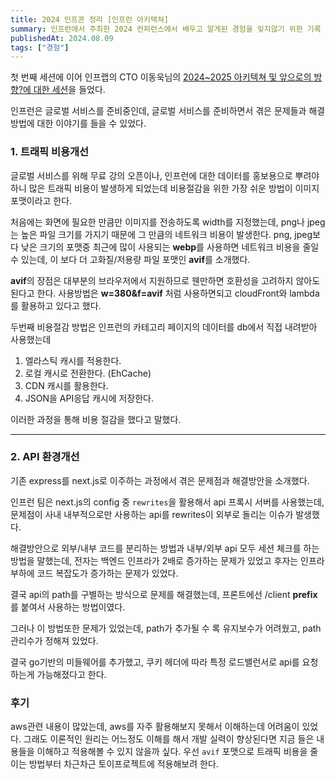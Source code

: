 ```yaml
---
title: 2024 인프콘 정리 [인프런 아키텍쳐]
summary: 인프런에서 주최한 2024 컨퍼런스에서 배우고 알게된 경험을 잊지않기 위한 기록
publishedAt: 2024.08.09
tags: ["경험"]
---
```


첫 번째 세션에 이어 인프랩의 CTO 이동욱님의 [2024~2025 아키텍쳐 및 앞으로의 방향?에 대한 세션](https://www.inflearn.com/conf/infcon-2024/session-detail/903/)을 들었다.

인프런은 글로벌 서비스를 준비중인데, 글로벌 서비스를 준비하면서 겪은 문제들과 해결방법에 대한 이야기를 들을 수 있었다.

### 1. 트래픽 비용개선

글로벌 서비스를 위해 무료 강의 오픈이나, 인프런에 대한 데이터를 홍보용으로 뿌려야하니 많은 트래픽 비용이 발생하게 되었는데 비용절감을 위한 가장 쉬운 방법이 이미지 포맷이라고 한다.

처음에는 화면에 필요한 만큼만 이미지를 전송하도록 width를 지정했는데, png나 jpeg는 높은 파일 크기를 가지기 때문에 그 만큼의 네트워크 비용이 발생한다.
png, jpeg보다 낮은 크기의 포맷중 최근에 많이 사용되는 **webp**를 사용하면 네트워크 비용을 줄일 수 있는데, 이 보다 더 고화질/저용량 파일 포맷인 **avif**를 소개했다.

**avif**의 장점은 대부분의 브라우저에서 지원하므로 웬만하면 호환성을 고려하지 않아도 된다고 한다.
사용방법은 **w=380&f=avif** 처럼 사용하면되고 cloudFront와 lambda를 활용하고 있다고 했다.

두번째 비용절감 방법은 인프런의 카테고리 페이지의 데이터를 db에서 직접 내려받아 사용했는데
1. 엘라스틱 캐시를 적용한다.
2. 로컬 캐시로 전환한다. (EhCache)
3. CDN 캐시를 활용한다.
4. JSON을 API응답 캐시에 저장한다.

이러한 과정을 통해 비용 절감을 했다고 말했다.

---

### 2. API 환경개선

기존 express를 next.js로 이주하는 과정에서 겪은 문제점과 해결방안을 소개했다.

인프런 팀은 next.js의 config 중 `rewrites`을 활용해서 api 프록시 서버를 사용했는데, 문제점이 사내 내부적으로만 사용하는 api를 rewrites이 외부로 돌리는 이슈가 발생했다.

해결방안으로 외부/내부 코드를 분리하는 방법과 내부/외부 api 모두 세션 체크를 하는 방법을 말했는데, 전자는 백엔드 인프라가 2배로 증가하는 문제가 있었고 후자는 인프라 부하에 코드 복잡도가 증가하는 문제가 있었다.

결국 api의 path를 구별하는 방식으로 문제를 해결했는데, 프론트에선 /client **prefix**를 붙여서 사용하는 방법이였다.

그러나 이 방법또한 문제가 있었는데, path가 추가될 수 록 유지보수가 어려웠고, path 관리수가 정해져 있었다.

결국 go기반의 미들웨어를 추가했고, 쿠키 헤더에 따라 특정 로드밸런서로 api를 요청하는게 가능해졌다고 한다.

### 후기

aws관련 내용이 많았는데, aws를 자주 활용해보지 못해서 이해하는데 어려움이 있었다. 그래도 이론적인 원리는 어느정도 이해를 해서 개발 실력이 향상된다면 지금 들은 내용들을 이해하고 적용해볼 수 있지 않을까 싶다.
우선 `avif` 포맷으로 트래픽 비용을 줄이는 방법부터 차근차근 토이프로젝트에 적용해보려 한다.



